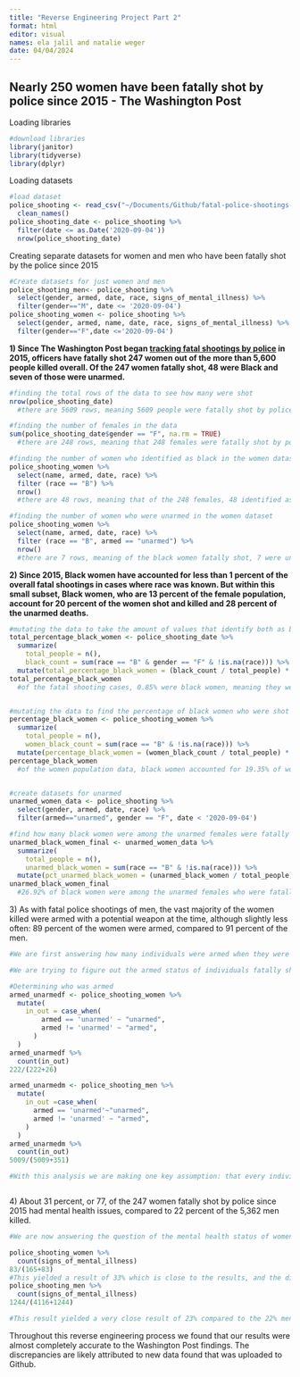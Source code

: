 ```yaml
---
title: "Reverse Engineering Project Part 2"
format: html
editor: visual
names: ela jalil and natalie weger
date: 04/04/2024
---
```


## **Nearly 250 women have been fatally shot by police since 2015 - The Washington Post** 

Loading libraries

```r

#download libraries 
library(janitor)
library(tidyverse)
library(dplyr)
```

Loading datasets

```r

#load dataset
police_shooting <- read_csv("~/Documents/Github/fatal-police-shootings-data (2).csv") %>%
  clean_names() 
police_shooting_date <- police_shooting %>% 
  filter(date <= as.Date('2020-09-04'))
  nrow(police_shooting_date)
```

Creating separate datasets for women and men who have been fatally shot by the police since 2015

```r

#Create datasets for just women and men 
police_shooting_men<- police_shooting %>% 
  select(gender, armed, date, race, signs_of_mental_illness) %>% 
  filter(gender=="M", date <= '2020-09-04')
police_shooting_women <- police_shooting %>% 
  select(gender, armed, name, date, race, signs_of_mental_illness) %>% 
  filter(gender=="F",date <='2020-09-04')

```

**1) Since The Washington Post began [tracking fatal shootings by police](https://www.washingtonpost.com/graphics/investigations/police-shootings-database/) in 2015, officers have fatally shot 247 women out of the more than 5,600 people killed overall. Of the 247 women fatally shot, 48 were Black and seven of those were unarmed.**

```r
#finding the total rows of the data to see how many were shot 
nrow(police_shooting_date)
  #there are 5609 rows, meaning 5609 people were fatally shot by police between 2015 to 2020. this discrepancy is likely because the data from github was last      updated in 2022, so there have been updated shooting since then. 

#finding the number of females in the data 
sum(police_shooting_date$gender == "F", na.rm = TRUE)
  #there are 248 rows, meaning that 248 females were fatally shot by police. this discrepancy from 247 is likely because the data from github was last updated in 2022, so there have been updated shooting since then. 

#finding the number of women who identified as black in the women dataset
police_shooting_women %>%
  select(name, armed, date, race) %>%
  filter (race == "B") %>%
  nrow()
  #there are 48 rows, meaning that of the 248 females, 48 identified as black.

#finding the number of women who were unarmed in the women dataset
police_shooting_women %>%
  select(name, armed, date, race) %>%
  filter (race == "B", armed == "unarmed") %>%
  nrow()
  #there are 7 rows, meaning of the black women fatally shot, 7 were unarmed 

```

**2) Since 2015, Black women have accounted for less than 1 percent of the overall fatal shootings in cases where race was known. But within this small subset, Black women, who are 13 percent of the female population, account for 20 percent of the women shot and killed and 28 percent of the unarmed deaths.**\

```r

#mutating the data to take the amount of values that identify both as black and female and dividing it by the total to see the percentage of black women shot fatally by police
total_percentage_black_women <- police_shooting_date %>%
  summarize(
    total_people = n(),
    black_count = sum(race == "B" & gender == "F" & !is.na(race))) %>%
  mutate(total_percentage_black_women = (black_count / total_people) * 100)
total_percentage_black_women
  #of the fatal shooting cases, 0.85% were black women, meaning they were less than one percent the washington post article said less than one percent, so if there is a discrepancy then it is likely because the data from github was last updated in 2022, so there have been updated shooting since then. 


#mutating the data to find the percentage of black women who were shot out of the total women 
percentage_black_women <- police_shooting_women %>%
  summarize(
    total_people = n(),
    women_black_count = sum(race == "B" & !is.na(race))) %>%
  mutate(percentage_black_women = (women_black_count / total_people) * 100)
percentage_black_women
  #of the women population data, black women accounted for 19.35% of women who were shot fatally by the police. the discrepancy from 20 percent is likely because the data from github was last updated in 2022, so there have been updated shooting since then. 


#create datasets for unarmed 
unarmed_women_data <- police_shooting %>% 
  select(gender, armed, date, race) %>% 
  filter(armed=="unarmed", gender == "F", date < '2020-09-04')

#find how many black women were among the unarmed females were fatally shot 
unarmed_black_women_final <- unarmed_women_data %>%
  summarize(
    total_people = n(),
    unarmed_black_women = sum(race == "B" & !is.na(race))) %>%
  mutate(pct_unarmed_black_women = (unarmed_black_women / total_people) * 100)
unarmed_black_women_final
  #26.92% of black women were among the unarmed females who were fatally shot. the discrepancy from 28 percent is likely because the data from github was last updated in 2022, so there have been updated shooting since then. 

```

3\) As with fatal police shootings of men, the vast majority of the women killed were armed with a potential weapon at the time, although slightly less often: 89 percent of the women were armed, compared to 91 percent of the men.

```r

#We are first answering how many individuals were armed when they were fatally shot. We started with filtering the data by gender. We also filtered by the y/m/d to ensure that we had the same exact numbers as the article.

#We are trying to figure out the armed status of individuals fatally shot: **As with fatal police shootings of men, the vast majority of the women killed were armed with a potential weapon at the time, although slightly less often: 89 percent of the women were armed, compared to 91 percent of the men.**

#Determining who was armed
armed_unarmedf <- police_shooting_women %>% 
  mutate(
    in_out = case_when(
        armed == 'unarmed' ~ "unarmed",
        armed != 'unarmed' ~ "armed",
      )
  )
armed_unarmedf %>% 
  count(in_out) 
222/(222+26)

armed_unarmedm <- police_shooting_men %>% 
  mutate(
    in_out =case_when(
      armed == 'unarmed'~"unarmed",
      armed != 'unarmed' ~ "armed",
    )
  )
armed_unarmedm %>% 
  count(in_out)
5009/(5009+351)

#With this analysis we are making one key assumption: that every individiual that is not unarmed is armed. This is sorting blanks and undetermined weapons into the armed category, which might slightly skew our data. However the result that we get through this data yields 89%, which is what is described in the data.The male data was slightly off - with our results yielding 93% compared to the 91% described in the article. The Github was last updated in 2022, which is the likely reason why there is a discrepancy in the data



```

4\) About 31 percent, or 77, of the 247 women fatally shot by police since 2015 had mental health issues, compared to 22 percent of the 5,362 men killed.

```r

#We are now answering the question of the mental health status of women and men. This is the finding we are trying to recreate: **About 31 percent, or 77, of the 247 women fatally shot by police since 2015 had mental health issues, compared to 22 percent of the 5,362 men killed.**

police_shooting_women %>% 
  count(signs_of_mental_illness)
83/(165+83)
#This yielded a result of 33% which is close to the results, and the discrepancy in numbers between 77 and 83 are likely due to the updated data in Github. 
police_shooting_men %>% 
  count(signs_of_mental_illness)
1244/(4116+1244)

#This result yielded a very close result of 23% compared to the 22% mentioned in the article. This discrepancy is likely from the updated data in Github.


```

Throughout this reverse engineering process we found that our results were almost completely accurate to the Washington Post findings. The discrepancies are likely attributed to new data found that was uploaded to Github.
